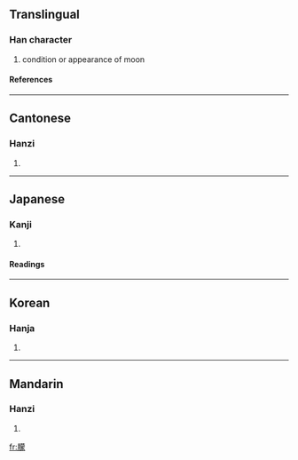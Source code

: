 {{see|蒙}}

==Translingual==
===Han character===
{{Han char|rn=74|rad=月|as=14|sn=18|four=7423<sub>2</sub>|canj=月廿月人 (BTBO)}}
# condition or appearance of moon
====References====
{{Han ref|kx=0507.030|dkj=14409|dj=0888.060|hdz=32115.080|uh=6726|ud=26406|bh=C261|bd=49761}}

----
==Cantonese==
===Hanzi===
{{yue-hanzi|jyut=|y=mung4}}
# {{defn|Cantonese}}

----
==Japanese==
===Kanji===
{{ja-kanji|grade=|rs=月14}}
# {{defn|Japanese}} 
====Readings====
{{ja-readings|on=[[ぼう]] (bō), [[もう]] (mō)|kun=[[おぼろ]] (oboro)}}

----
==Korean==
===Hanja===
{{ko-hanja|hangeul=몽|eumhun=|rv=mong|mr=mong|y=mong}}
# {{defn|Korean}}

----
==Mandarin==
===Hanzi===
{{cmn-hanzi|pin=[[méng]] ([[meng2]])|wg=meng<sup>2</sup>}}
# {{defn|Mandarin}}

[[fr:朦]]